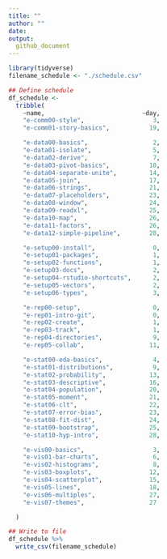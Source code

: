```yaml
---
title: ""
author: ""
date:
output:
  github_document
---
```


```r
library(tidyverse)
filename_schedule <- "./schedule.csv"
```

```r
## Define schedule
df_schedule <-
  tribble(
    ~name,                           ~day,
    "e-comm00-style",                   3,
    "e-comm01-story-basics",           19,

    "e-data00-basics",                  2,
    "e-data01-isolate",                 5,
    "e-data02-derive",                  7,
    "e-data03-pivot-basics",           10,
    "e-data04-separate-unite",         14,
    "e-data05-join",                   17,
    "e-data06-strings",                21,
    "e-data07-placeholders",           23,
    "e-data08-window",                 24,
    "e-data09-readxl",                 25,
    "e-data10-map",                    26,
    "e-data11-factors",                26,
    "e-data12-simple-pipeline",        28,

    "e-setup00-install",                0,
    "e-setup01-packages",               1,
    "e-setup02-functions",              1,
    "e-setup03-docs",                   2,
    "e-setup04-rstudio-shortcuts",      2,
    "e-setup05-vectors",                2,
    "e-setup06-types",                  3,

    "e-rep00-setup",                    0,
    "e-rep01-intro-git",                0,
    "e-rep02-create",                   1,
    "e-rep03-track",                    1,
    "e-rep04-directories",              9,
    "e-rep05-collab",                  11,

    "e-stat00-eda-basics",              4,
    "e-stat01-distributions",           9,
    "e-stat02-probability",            13,
    "e-stat03-descriptive",            16,
    "e-stat04-population",             20,
    "e-stat05-moment",                 21,
    "e-stat06-clt",                    22,
    "e-stat07-error-bias",             23,
    "e-stat08-fit-dist",               24,
    "e-stat09-bootstrap",              25,
    "e-stat10-hyp-intro",              28,

    "e-vis00-basics",                   3,
    "e-vis01-bar-charts",               6,
    "e-vis02-histograms",               8,
    "e-vis03-boxplots",                12,
    "e-vis04-scatterplot",             15,
    "e-vis05-lines",                   18,
    "e-vis06-multiples",               27,
    "e-vis07-themes",                  27

  )

## Write to file
df_schedule %>%
  write_csv(filename_schedule)
```
